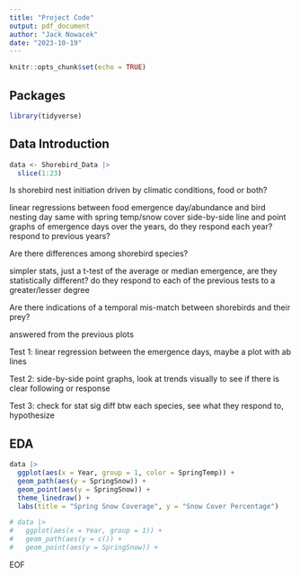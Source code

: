 ```yaml
---
title: "Project Code"
output: pdf_document
author: "Jack Nowacek"
date: "2023-10-19"
---
```


```r
knitr::opts_chunk$set(echo = TRUE)
```

## Packages

```r
library(tidyverse)
```

## Data Introduction

```r
data <- Shorebird_Data |>
  slice(1:23)
```

Is shorebird nest initiation driven by climatic conditions, food or both?

  linear regressions between food emergence day/abundance and bird nesting day
  same with spring temp/snow cover
  side-by-side line and point graphs of emergence days over the years, do they respond each year?        respond to previous years?
  
Are there differences among shorebird species?

  simpler stats, just a t-test of the average or median emergence, are they statistically different?
  do they respond to each of the previous tests to a greater/lesser degree

Are there indications of a temporal mis-match between shorebirds and their prey?

  answered from the previous plots
  
Test 1: linear regression between the emergence days, maybe a plot with ab lines

Test 2: side-by-side point graphs, look at trends visually to see if there is clear following or response

Test 3: check for stat sig diff btw each species, see what they respond to, hypothesize

## EDA

```r
data |>
  ggplot(aes(x = Year, group = 1, color = SpringTemp)) +
  geom_path(aes(y = SpringSnow)) +
  geom_point(aes(y = SpringSnow)) +
  theme_linedraw() +
  labs(title = "Spring Snow Coverage", y = "Snow Cover Percentage")
```

```r
# data |>
#   ggplot(aes(x = Year, group = 1)) +
#   geom_path(aes(y = c()) +
#   geom_point(aes(y = SpringSnow)) +
```

EOF